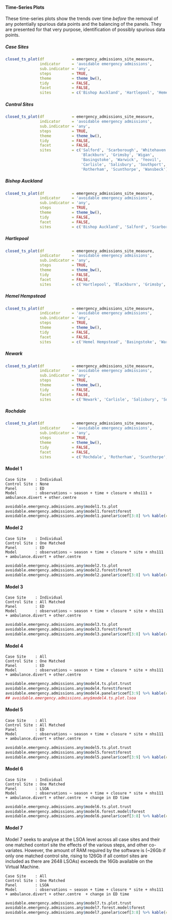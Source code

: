 #### Time-Series Plots

These time-series plots show the trends over time *before* the removal of any potentially spurious data points and the balancing of the panels.  They are presented for that very purpose, identification of possibly spurious data points.

##### Case Sites

```r
closed_ts_plot(df            = emergency_admissions_site_measure,
               indicator     = 'avoidable emergency admissions',
               sub.indicator = 'any',
               steps         = TRUE,
               theme         = theme_bw(),
               tidy          = FALSE,
               facet         = FALSE,
               sites         = c('Bishop Auckland', 'Hartlepool', 'Hemel Hempstead', 'Newark', 'Rochdale'))
```

##### Control Sites

```r
closed_ts_plot(df            = emergency_admissions_site_measure,
               indicator     = 'avoidable emergency admissions',
               sub.indicator = 'any',
               steps         = TRUE,
               theme         = theme_bw(),
               tidy          = FALSE,
               facet         = FALSE,
               sites         = c('Salford', 'Scarborough', 'Whitehaven',
                                 'Blackburn', 'Grimsby', 'Wigan',
                                 'Basingstoke', 'Warwick', 'Yeovil',
                                 'Carlisle', 'Salisbury', 'Southport',
                                 'Rotherham', 'Scunthorpe', 'Wansbeck'))
```

##### Bishop Auckland

```r
closed_ts_plot(df            = emergency_admissions_site_measure,
               indicator     = 'avoidable emergency admissions',
               sub.indicator = 'any',
               steps         = TRUE,
               theme         = theme_bw(),
               tidy          = FALSE,
               facet         = FALSE,
               sites         = c('Bishop Auckland', 'Salford', 'Scarborough', 'Whitehaven'))
```

##### Hartlepool

```r
closed_ts_plot(df            = emergency_admissions_site_measure,
               indicator     = 'avoidable emergency admissions',
               sub.indicator = 'any',
               steps         = TRUE,
               theme         = theme_bw(),
               tidy          = FALSE,
               facet         = FALSE,
               sites         = c('Hartlepool', 'Blackburn', 'Grimsby', 'Wigan'))
```

##### Hemel Hempstead

```r
closed_ts_plot(df            = emergency_admissions_site_measure,
               indicator     = 'avoidable emergency admissions',
               sub.indicator = 'any',
               steps         = TRUE,
               theme         = theme_bw(),
               tidy          = FALSE,
               facet         = FALSE,
               sites         = c('Hemel Hempstead', 'Basingstoke', 'Warwick', 'Yeovil'))
```

##### Newark

```r
closed_ts_plot(df            = emergency_admissions_site_measure,
               indicator     = 'avoidable emergency admissions',
               sub.indicator = 'any',
               steps         = TRUE,
               theme         = theme_bw(),
               tidy          = FALSE,
               facet         = FALSE,
               sites         = c('Newark', 'Carlisle', 'Salisbury', 'Southport'))
```

##### Rochdale

```r
closed_ts_plot(df            = emergency_admissions_site_measure,
               indicator     = 'avoidable emergency admissions',
               sub.indicator = 'any',
               steps         = TRUE,
               theme         = theme_bw(),
               tidy          = FALSE,
               facet         = FALSE,
               sites         = c('Rochdale', 'Rotherham', 'Scunthorpe', 'Wansbeck'))
```

#### Model 1
`Case Site    : Individual`\
`Control Site : None`\
`Panel        : ED`\
`Model        : observations ~ season + time + closure + nhs111 + ambulance.divert + other.centre `\

```r
avoidable.emergency.admissions.any$model1.ts.plot
avoidable.emergency.admissions.any$model1.forest$forest
avoidable.emergency.admissions.any$model1.panelar$coef[3:8] %>% kable(caption = avoidable.emergency.admissions.any$model1.panelar$caption)
```

#### Model 2

`Case Site    : Individual`\
`Control Site : One Matched`\
`Panel        : ED`\
`Model        : observations ~ season + time + closure * site + nhs111 + ambulance.divert + other.centre `\

```r
avoidable.emergency.admissions.any$model2.ts.plot
avoidable.emergency.admissions.any$model2.forest$forest
avoidable.emergency.admissions.any$model2.panelar$coef[3:8] %>% kable(caption = avoidable.emergency.admissions.any$model2.panelar$caption)
```

#### Model 3

`Case Site    : Individual`\
`Control Site : All Matched`\
`Panel        : ED`\
`Model        : observations ~ season + time + closure * site + nhs111 + ambulance.divert + other.centre `\

```r
avoidable.emergency.admissions.any$model3.ts.plot
avoidable.emergency.admissions.any$model3.forest$forest
avoidable.emergency.admissions.any$model3.panelar$coef[3:8] %>% kable(caption = avoidable.emergency.admissions.any$model3.panelar$caption)
```

#### Model 4

`Case Site    : All`\
`Control Site : One Matched`\
`Panel        : ED`\
`Model        : observations ~ season + time + closure * site + nhs111 + ambulance.divert + other.centre `\

```r
avoidable.emergency.admissions.any$model4.ts.plot.trust
avoidable.emergency.admissions.any$model4.forest$forest
avoidable.emergency.admissions.any$model4.panelar$coef[3:9] %>% kable(caption = avoidable.emergency.admissions.any$model4.panelar$caption)
## avoidable.emergency.admissions.any$model4.ts.plot.lsoa
```

#### Model 5

`Case Site    : All`\
`Control Site : All Matched`\
`Panel        : ED`\
`Model        : observations ~ season + time + closure * site + nhs111 + ambulance.divert + other.centre `\


```r
avoidable.emergency.admissions.any$model5.ts.plot.trust
avoidable.emergency.admissions.any$model5.forest$forest
avoidable.emergency.admissions.any$model5.panelar$coef[3:9] %>% kable(caption = avoidable.emergency.admissions.any$model5.panelar$caption)
```

#### Model 6

`Case Site    : Individual`\
`Control Site : One Matched`\
`Panel        : LSOA`\
`Model        : observations ~ season + time + closure * site + nhs111 + ambulance.divert + other.centre  + change in ED time`\

```r
avoidable.emergency.admissions.any$model6.ts.plot.trust
avoidable.emergency.admissions.any$model6.forest.model$forest
avoidable.emergency.admissions.any$model6.panelar$coef[3:8] %>% kable(caption = avoidable.emergency.admissions.any$model6.panelar$caption)
```

#### Model 7

Model 7 seeks to analyse at the LSOA level across all case sites and their one matched contorl site the effects of the various steps, and other co-variates.  However, the amount of RAM required by the software is (~26Gb if only one matched control site, rising to 126Gb if all contorl sites are included as there are 2648 LSOAs) exceeds the 16Gb available on the Virtual Machine.

`Case Site    : All`\
`Control Site : One Matched`\
`Panel        : LSOA`\
`Model        : observations ~ season + time + closure * site + nhs111 + ambulance.divert + other.centre  + change in ED time`\

```r
avoidable.emergency.admissions.any$model7.ts.plot.trust
avoidable.emergency.admissions.any$model7.forest.model$forest
avoidable.emergency.admissions.any$model7.panelar$coef[3:8] %>% kable(caption = avoidable.emergency.admissions.any$model7.panelar$caption)
```
